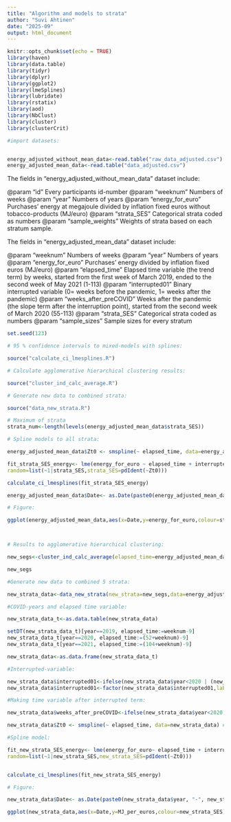 ```yaml
---
title: "Algorithm and models to strata"
author: "Suvi Ahtinen"
date: "2025-09"
output: html_document
---
```


```r
knitr::opts_chunk$set(echo = TRUE)
library(haven)
library(data.table)
library(tidyr)
library(dplyr)
library(ggplot2)
library(lmeSplines)
library(lubridate)
library(rstatix)
library(aod)
library(NbClust)
library(cluster)
library(clusterCrit)

#import datasets:


energy_adjusted_without_mean_data<-read.table("raw_data_adjusted.csv")
energy_adjusted_mean_data<-read.table("data_adjusted.csv")


```
The fields in "energy_adjusted_without_mean_data" dataset include:

@param "id" Every participants id-number
@param "weeknum" Numbers of weeks 
@param "year" Numbers of years 
@param "energy_for_euro" Purchases' energy at megajoule divided by inflation fixed euros without tobacco-products (MJ/euro)
@param "strata_SES" Categorical strata coded as numbers
@param "sample_weights" Weights of strata based on each stratum sample.


The fields in "energy_adjusted_mean_data" dataset include:

@param "weeknum" Numbers of weeks 
@param "year" Numbers of years 
@param "energy_for_euro" Purchases' energy divided by inflation fixed euros (MJ/euro)
@param "elapsed_time" Elapsed time variable (the trend term) by weeks, started from the first week of March 2019, ended to the second week of May 2021 (1-113)
@param "interrupted01" Binary interrupted variable (0= weeks before the pandemic, 1= weeks after the pandemic)
@param "weeks_after_preCOVID" Weeks after the pandemic (the slope term after the interruption point), started from the second week of March 2020 (55-113)
@param "strata_SES" Categorical strata coded as numbers
@param "sample_sizes" Sample sizes for every stratum


```r

set.seed(123)

# 95 % confidence intervals to mixed-models with splines:

source("calculate_ci_lmesplines.R")

# Calculate agglomerative hierarchical clustering results:

source("cluster_ind_calc_average.R")

# Generate new data to combined strata:  

source("data_new_strata.R")

# Maximum of strata
strata_num<-length(levels(energy_adjusted_mean_data$strata_SES))

# Spline models to all strata:

energy_adjusted_mean_data$Zt0 <- smspline(~ elapsed_time, data=energy_adjusted_mean_data) #smoothing splines

fit_strata_SES_energy<- lme(energy_for_euro ~ elapsed_time + interrupted01 + weeks_after_preCOVID + elapsed_time:strata_SES + interrupted01:strata_SES + weeks_after_preCOVID:strata_SES, data=energy_adjusted_mean_data,
random=list(~1|strata_SES,strata_SES=pdIdent(~Zt0)))

calculate_ci_lmesplines(fit_strata_SES_energy)

energy_adjusted_mean_data$Date<- as.Date(paste0(energy_adjusted_mean_data$year, "-", energy_adjusted_mean_data$weeknum, "-", 7), format = "%Y-%U-%u")

# Figure:

ggplot(energy_adjusted_mean_data,aes(x=Date,y=energy_for_euro,colour=strata_SES)) + geom_line(aes(y = fitted(fit_strata_SES_energy))) + labs(y="Energy-for-euro (MJ/€)",x="Time (month/year)",colour="Strata") + theme_bw() + scale_x_date(limits=c(as.Date("2019-03-03"),as.Date("2021-05-07")),date_labels = "%m/%Y",date_breaks="3 months") + geom_vline(xintercept=as.Date("2020-03-16"),linetype="dashed") 



# Results to agglomerative hierarchical clustering:

new_segs<-cluster_ind_calc_average(elapsed_time=energy_adjusted_mean_data$elapsed_time,strata=energy_adjusted_mean_data$strata_SES,fit_model=fitted(fit_strata_SES_energy),strata_num=strata_num, samples=energy_adjusted_mean_data$sample_sizes)

new_segs

#Generate new data to combined 5 strata:

new_strata_data<-data_new_strata(new_strata=new_segs,data=energy_adjusted_without_mean_data, strata_number=5)

#COVID-years and elapsed time variable:

new_strata_data_t<-as.data.table(new_strata_data)

setDT(new_strata_data_t)[year==2019, elapsed_time:=weeknum-9] 
new_strata_data_t[year==2020, elapsed_time:=(52+weeknum)-9] 
new_strata_data_t[year==2021, elapsed_time:=(104+weeknum)-9] 

new_strata_data<-as.data.frame(new_strata_data_t)

#Interrupted-variable:

new_strata_data$interrupted01<-ifelse(new_strata_data$year<2020 | (new_strata_data$weeknum<=11 & new_strata_data$year==2020),0,1)
new_strata_data$interrupted01<-factor(new_strata_data$interrupted01,labels=c("Baseline (from the first week of March 2019 to second week of March 2020)","COVID year 1 (from the second week of March 2020 to the second week of May 2021)"))

#Making time variable after interrupted term:

new_strata_data$weeks_after_preCOVID<-ifelse(new_strata_data$year<2020 | (new_strata_data$weeknum<=11 & new_strata_data$year==2020),0,new_strata_data$elapsed_time)

new_strata_data$Zt0 <- smspline(~ elapsed_time, data=new_strata_data) #smoothing splines

#Spline model:

fit_new_strata_SES_energy<- lme(energy_for_euro~ elapsed_time + interrupted01 + weeks_after_preCOVID+ elapsed_time:new_strata_SES+ interrupted01:new_strata_SES + weeks_after_preCOVID:new_strata_SES, data=new_strata_data,
random=list(~1|new_strata_SES,new_strata_SES=pdIdent(~Zt0)))


calculate_ci_lmesplines(fit_new_strata_SES_energy)

# Figure:

new_strata_data$Date<- as.Date(paste0(new_strata_data$year, "-", new_strata_data$weeknum, "-", 7), format = "%Y-%U-%u")

ggplot(new_strata_data,aes(x=Date,y=MJ_per_euros,colour=new_strata_SES)) + geom_point() + geom_line(aes(y = fitted(fit_new_strata_SES_energy))) + labs(y="Energy-for-euro (MJ/€)",x="Time (month/year)",colour="Algorithmically combined strata") + theme_bw() + scale_x_date(limits=c(as.Date("2019-03-03"),as.Date("2021-05-07")),date_labels = "%m/%Y",date_breaks="3 months",date_minor_breaks = "1 week") + scale_colour_manual(values=cbbPalette) + geom_vline(xintercept=as.Date("2020-03-16"),linetype="dashed") 



```
